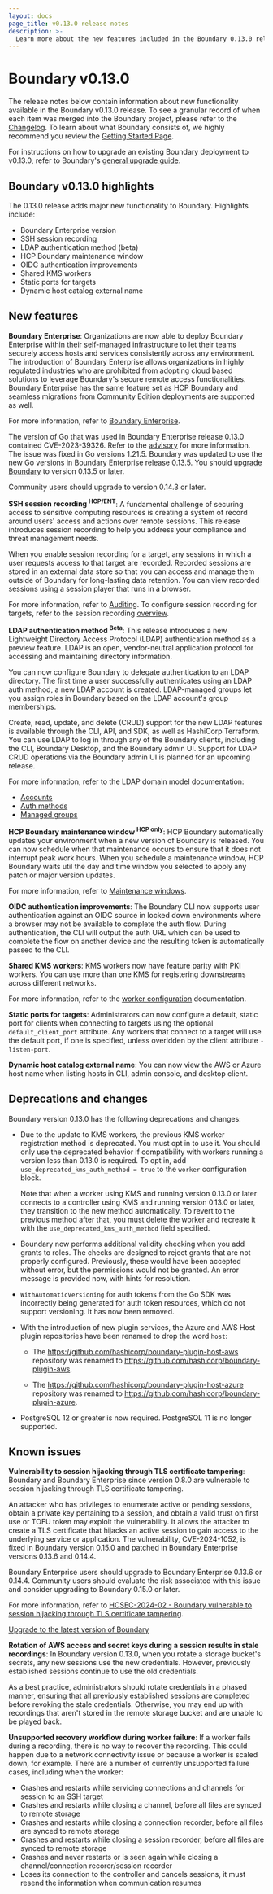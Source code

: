 ```yaml
---
layout: docs
page_title: v0.13.0 release notes
description: >-
  Learn more about the new features included in the Boundary 0.13.0 release. Understand any deprecations, changes, and known issues.
---
```


# Boundary v0.13.0

The release notes below contain information about new functionality available in the Boundary v0.13.0 release.
To see a granular record of when each item was merged into the Boundary project, please refer to the [Changelog](https://github.com/hashicorp/boundary/blob/main/CHANGELOG.md).
To learn about what Boundary consists of, we highly recommend you review the [Getting Started Page](/boundary/docs/getting-started).

For instructions on how to upgrade an existing Boundary deployment to v0.13.0, refer to Boundary's [general upgrade guide](/boundary/tutorials/oss-configuration/upgrade-version).

## Boundary v0.13.0 highlights

The 0.13.0 release adds major new functionality to Boundary.
Highlights include:

- Boundary Enterprise version
- SSH session recording
- LDAP authentication method (beta)
- HCP Boundary maintenance window
- OIDC authentication improvements
- Shared KMS workers
- Static ports for targets
- Dynamic host catalog external name

## New features

**Boundary Enterprise**: Organizations are now able to deploy Boundary Enterprise within their self-managed infrastructure to let their teams securely access hosts and services consistently across any environment.
The introduction of Boundary Enterprise allows organizations in highly regulated industries who are prohibited from adopting cloud based solutions to leverage Boundary's secure remote access functionalities.
Boundary Enterprise has the same feature set as HCP Boundary and seamless migrations from Community Edition deployments are supported as well.

For more information, refer to [Boundary Enterprise](/boundary/docs/enterprise).

<Note>

The version of Go that was used in Boundary Enterprise release 0.13.0 contained CVE-2023-39326.
Refer to the [advisory](https://github.com/advisories/GHSA-9f76-wg39-x86h) for more information.
The issue was fixed in Go versions 1.21.5. Boundary was updated to use the new Go versions in Boundary Enterprise release 0.13.5.
You should [upgrade Boundary](/boundary/tutorials/self-managed-deployment/upgrade-version) to version 0.13.5 or later.

Community users should upgrade to version 0.14.3 or later.

</Note>

**SSH session recording <sup>HCP/ENT</sup>**: A fundamental challenge of securing access to sensitive computing resources is creating a system of record around users' access and actions over remote sessions.
This release introduces session recording to help you address your compliance and threat management needs.

When you enable session recording for a target, any sessions in which a user requests access to that target are recorded.
Recorded sessions are stored in an external data store so that you can access and manage them outside of Boundary for long-lasting data retention.
You can view recorded sessions using a session player that runs in a browser.

For more information, refer to [Auditing](/boundary/docs/concepts/auditing).
To configure session recording for targets, refer to the session recording [overview](/boundary/docs/configuration/session-recording).

**LDAP authentication method <sup>Beta</sup>**: This release introduces a new Lightweight Directory Access Protocol (LDAP) authentication method as a preview feature.
LDAP is an open, vendor-neutral application protocol for accessing and maintaining directory information.

You can now configure Boundary to delegate authentication to an LDAP directory.
The first time a user successfully authenticates using an LDAP auth method, a new LDAP account is created.
LDAP-managed groups let you assign roles in Boundary based on the LDAP account's group memberships.

Create, read, update, and delete (CRUD) support for the new LDAP features is available through the CLI, API, and SDK, as well as HashiCorp Terraform.
You can use LDAP to log in through any of the Boundary clients, including the CLI, Boundary Desktop, and the Boundary admin UI.
Support for LDAP CRUD operations via the Boundary admin UI is planned for an upcoming release.

For more information, refer to the LDAP domain model documentation:

- [Accounts](/boundary/docs/domain-model/accounts#ldap-account-attributes-beta)
- [Auth methods](/boundary/docs/domain-model/auth-methods#ldap-auth-method-attributes-beta)
- [Managed groups](/boundary/docs/domain-model/managed-groups#ldap-managed-group-information-and-attributes-beta)

**HCP Boundary maintenance window <sup>HCP only</sup>**: HCP Boundary automatically updates your environment when a new version of Boundary is released.
You can now schedule when that maintenance occurs to ensure that it does not interrupt peak work hours.
When you schedule a maintenance window, HCP Boundary waits util the day and time window you selected to apply any patch or major version updates.

For more information, refer to [Maintenance windows](/hcp/docs/boundary/maintenance-window).

**OIDC authentication improvements**: The Boundary CLI now supports user authentication against an OIDC source in locked down environments where a browser may not be available to complete the auth flow.
During authentication, the CLI will output the auth URL which can be used to complete the flow on another device and the resulting token is automatically passed to the CLI.

**Shared KMS workers**: KMS workers now have feature parity with PKI workers.
You can use more than one KMS for registering downstreams across different networks.

For more information, refer to the [worker configuration](/boundary/docs/configuration/worker) documentation.

**Static ports for targets**: Administrators can now configure a default, static port for clients when connecting to targets using the optional `default_client_port` attribute.
Any workers that connect to a target will use the default port, if one is specified, unless overidden by the client attribute `-listen-port`.

**Dynamic host catalog external name**: You can now view the AWS or Azure host name when listing hosts in CLI, admin console, and desktop client.

## Deprecations and changes

Boundary version 0.13.0 has the following deprecations and changes:

- Due to the update to KMS workers, the previous KMS worker registration method is deprecated.
You must opt in to use it.
You should only use the deprecated behavior if compatibility with workers running a version less than 0.13.0 is required.
To opt in, add `use_deprecated_kms_auth_method = true` to the `worker` configuration block.

   Note that when a worker using KMS and running version 0.13.0 or later connects to a controller using KMS and running version 0.13.0 or later, they transition to the new method automatically.
   To revert to the previous method after that, you must delete the worker and recreate it with the `use_deprecated_kms_auth_method` field specified.

- Boundary now performs additional validity checking when you add grants to roles.
The checks are designed to reject grants that are not properly configured.
Previously, these would have been accepted without error, but the permissions would not be granted.
An error message is provided now, with hints for resolution.

- `WithAutomaticVersioning` for auth tokens from the Go SDK was incorrectly being generated for auth token resources, which do not support versioning.
It has now been removed.

- With the introduction of new plugin services, the Azure and AWS Host plugin repositories have been renamed to drop the word `host`:

   - The https://github.com/hashicorp/boundary-plugin-host-aws repository was renamed to https://github.com/hashicorp/boundary-plugin-aws.

   - The https://github.com/hashicorp/boundary-plugin-host-azure repository was renamed to https://github.com/hashicorp/boundary-plugin-azure.

- PostgreSQL 12 or greater is now required.
PostgreSQL 11 is no longer supported.

## Known issues

**Vulnerability to session hijacking through TLS certificate tampering**: Boundary and Boundary Enterprise since version 0.8.0 are vulnerable to session hijacking through TLS certificate tampering.

An attacker who has privileges to enumerate active or pending sessions, obtain a private key pertaining to a session, and obtain a valid trust on first use or TOFU token may exploit the vulnerability.
It allows the attacker to create a TLS certificate that hijacks an active session to gain access to the underlying service or application.
The vulnerability, CVE-2024-1052, is fixed in Boundary version 0.15.0 and patched in Boundary Enterprise versions 0.13.6 and 0.14.4.

Boundary Enterprise users should upgrade to Boundary Enterprise 0.13.6 or 0.14.4.
Community users should evaluate the risk associated with this issue and consider upgrading to Boundary 0.15.0 or later.

For more information, refer to [HCSEC-2024-02 - Boundary vulnerable to session hijacking through TLS certificate tampering](https://discuss.hashicorp.com/t/hcsec-2024-02-boundary-vulnerable-to-session-hijacking-through-tls-certificate-tampering/62458).

[Upgrade to the latest version of Boundary](/boundary/tutorials/self-managed-deployment/upgrade-version)

**Rotation of AWS access and secret keys during a session results in stale recordings**: In Boundary version 0.13.0, when you rotate a storage bucket's secrets, any new sessions use the new credentials.
However, previously established sessions continue to use the old credentials.

As a best practice, administrators should rotate credentials in a phased manner, ensuring that all previously established sessions are completed before revoking the stale credentials.
Otherwise, you may end up with recordings that aren't stored in the remote storage bucket and are unable to be played back.

**Unsupported recovery workflow during worker failure**: If a worker fails during a recording, there is no way to recover the recording.
This could happen due to a network connectivity issue or because a worker is scaled down, for example.
There are a number of currently unsupported failure cases, including when the worker:

- Crashes and restarts while servicing connections and channels for session to an SSH target
- Crashes and restarts while closing a channel, before all files are synced to remote storage
- Crashes and restarts while closing a connection recorder, before all files are synced to remote storage
- Crashes and restarts while closing a session recorder, before all files are synced to remote storage
- Crashes and never restarts or is seen again while closing a channel/connection recorer/session recorder
- Loses its connection to the controller and cancels sessions, it must resend the information when communication resumes
